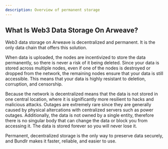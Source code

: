 ```yaml
---
description: Overview of permanent storage
---
```


## What Is Web3 Data Storage On Arweave?

Web3 data storage on Arweave is decentralized and permanent. It is the only data chain that offers this solution.

When data is uploaded, the nodes are incentivized to store the data permanently, so there is never a risk of it being deleted. Since your data is stored across multiple nodes, even if one of the nodes is destroyed or dropped from the network, the remaining nodes ensure that your data is still accessible. This means that your data is highly resistant to deletion, corruption, and censorship.

Because the network is decentralized means that the data is not stored in one central location, where it is significantly more resilient to hacks and malicious attacks. Outages are extremely rare since they are generally caused by physical altercations with centralized servers such as power outages. Additionally, the data is not owned by a single entity, therefore there is no singular body that can change the data or block you from accessing it. The data is stored forever so you will never lose it.

Permanent, decentralized storage is the only way to preserve data securely, and Bundlr makes it faster, reliable, and easier to use.
